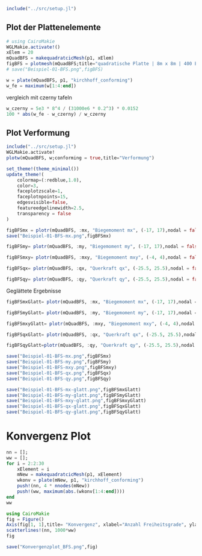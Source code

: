 ```julia
include("../src/setup.jl")
```


## Plot der Plattenelemente
```julia
# using CairoMakie
WGLMakie.activate!()
xElem = 20
mQuadBFS = makequadratcicMesh(p1, xElem)
figBFS = plotmesh(mQuadBFS;title="quadratische Platte | 8m x 8m | 400 Elemente")
# save("Beispiel-01-BFS.png",figBFS)
```

```julia
w = plate(mQuadBFS, p1, "kirchhoff_conforming")
w_fe = maximum(w[1:4:end])
```

vergleich mit czerny tafeln

```julia
w_czerny = 5e3 * 8^4 / (31000e6 * 0.2^3) * 0.0152
100 * abs(w_fe - w_czerny) / w_czerny
```

## Plot Verformung

```julia
include("../src/setup.jl")
WGLMakie.activate!
plotw(mQuadBFS, w;conforming = true,title="Verformung")
```


```julia
set_theme!(theme_minimal())
update_theme!(
    colormap=(:redblue,1.0),
    color=3,
    faceplotzscale=1,
    faceplotnpoints=15,
    edgesvisible=false,
    featureedgelinewidth=2.5,
    transparency = false
)

figBFSmx = plotr(mQuadBFS, :mx, "Biegemoment mx", (-17, 17),nodal = false, a3d=true)
save("Beispiel-01-BFS-mx.png",figBFSmx)
```


```julia
figBFSmy= plotr(mQuadBFS, :my, "Biegemoment my", (-17, 17),nodal = false, a3d=true)
```

```julia
figBFSmxy= plotr(mQuadBFS, :mxy, "Biegemoment mxy", (-4, 4),nodal = false, a3d=true)
```

```julia
figBFSqx= plotr(mQuadBFS, :qx, "Querkraft qx", (-25.5, 25.5),nodal = false, a3d=true)
```

```julia
figBFSqy= plotr(mQuadBFS, :qy, "Querkraft qy", (-25.5, 25.5),nodal = false, a3d=true)
```

Geglättete Ergebnisse 
```julia
figBFSmxGlatt= plotr(mQuadBFS, :mx, "Biegemoment mx", (-17, 17),nodal = true, a3d=true)
```


```julia
figBFSmyGlatt= plotr(mQuadBFS, :my, "Biegemoment my", (-17, 17),nodal = true, a3d=true)
```

```julia
figBFSmxyGlatt= plotr(mQuadBFS, :mxy, "Biegemoment mxy", (-4, 4),nodal = true, a3d=true)
```

```julia
figBFSqxGlatt= plotr(mQuadBFS, :qx, "Querkraft qx", (-25.5, 25.5),nodal = true, a3d=true)
```

```julia
figBFSqyGlatt=plotr(mQuadBFS, :qy, "Querkraft qy", (-25.5, 25.5),nodal = true, a3d=true)
```


```julia
save("Beispiel-01-BFS-mx.png",figBFSmx)
save("Beispiel-01-BFS-my.png",figBFSmy)
save("Beispiel-01-BFS-mxy.png",figBFSmxy)
save("Beispiel-01-BFS-qx.png",figBFSqx)
save("Beispiel-01-BFS-qy.png",figBFSqy)

save("Beispiel-01-BFS-mx-glatt.png",figBFSmxGlatt)
save("Beispiel-01-BFS-my-glatt.png",figBFSmyGlatt)
save("Beispiel-01-BFS-mxy-glatt.png",figBFSmxyGlatt)
save("Beispiel-01-BFS-qx-glatt.png",figBFSqxGlatt)
save("Beispiel-01-BFS-qy-glatt.png",figBFSqyGlatt)
```

# Konvergenz Plot

```julia
nn = [];
ww = [];
for i = 2:2:30
    xElement = i
    mNew = makequadratcicMesh(p1, xElement)
    wkonv = plate(mNew, p1, "kirchhoff_conforming")
    push!(nn, 4 * nnodes(mNew))
    push!(ww, maximum(abs.(wkonv[1:4:end])))
end
ww
```


```julia
using CairoMakie
fig = Figure()
Axis(fig[1, 1],title= "Konvergenz", xlabel="Anzahl Freiheitsgrade", ylabel="Maximale Verschiebung in mm")
scatterlines!(nn, 1000*ww)
fig
```

```julia
save("Konvergenzplot_BFS.png",fig)
```
